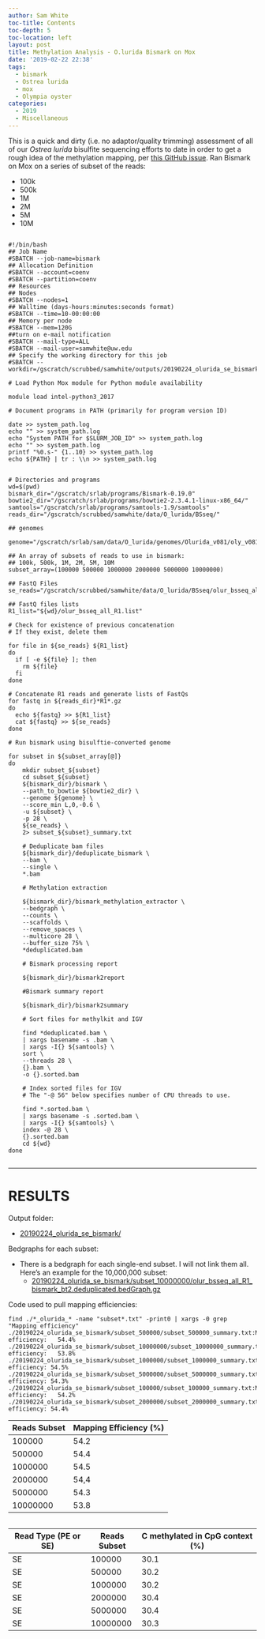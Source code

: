 ```yaml
---
author: Sam White
toc-title: Contents
toc-depth: 5
toc-location: left
layout: post
title: Methylation Analysis - O.lurida Bismark on Mox
date: '2019-02-22 22:38'
tags:
  - bismark
  - Ostrea lurida
  - mox
  - Olympia oyster
categories:
  - 2019
  - Miscellaneous
---
```

This is a quick and dirty (i.e. no adaptor/quality trimming) assessment of all of our _Ostrea lurida_ bisulfite sequencing efforts to date in order to get a rough idea of the methylation mapping, per [this GitHub issue](https://github.com/RobertsLab/resources/issues/589). Ran Bismark on Mox on a series of subset of the reads:

- 100k
- 500k
- 1M
- 2M
- 5M
- 10M

<pre><code>
#!/bin/bash
## Job Name
#SBATCH --job-name=bismark
## Allocation Definition
#SBATCH --account=coenv
#SBATCH --partition=coenv
## Resources
## Nodes
#SBATCH --nodes=1
## Walltime (days-hours:minutes:seconds format)
#SBATCH --time=10-00:00:00
## Memory per node
#SBATCH --mem=120G
##turn on e-mail notification
#SBATCH --mail-type=ALL
#SBATCH --mail-user=samwhite@uw.edu
## Specify the working directory for this job
#SBATCH --workdir=/gscratch/scrubbed/samwhite/outputs/20190224_olurida_se_bismark

# Load Python Mox module for Python module availability

module load intel-python3_2017

# Document programs in PATH (primarily for program version ID)

date >> system_path.log
echo "" >> system_path.log
echo "System PATH for $SLURM_JOB_ID" >> system_path.log
echo "" >> system_path.log
printf "%0.s-" {1..10} >> system_path.log
echo ${PATH} | tr : \\n >> system_path.log


# Directories and programs
wd=$(pwd)
bismark_dir="/gscratch/srlab/programs/Bismark-0.19.0"
bowtie2_dir="/gscratch/srlab/programs/bowtie2-2.3.4.1-linux-x86_64/"
samtools="/gscratch/srlab/programs/samtools-1.9/samtools"
reads_dir="/gscratch/scrubbed/samwhite/data/O_lurida/BSseq/"

## genomes

genome="/gscratch/srlab/sam/data/O_lurida/genomes/Olurida_v081/oly_v081_bismark_genome"

## An array of subsets of reads to use in bismark:
## 100k, 500k, 1M, 2M, 5M, 10M
subset_array=(100000 500000 1000000 2000000 5000000 10000000)

## FastQ Files
se_reads="/gscratch/scrubbed/samwhite/data/O_lurida/BSseq/olur_bsseq_all_R1.fastq.gz"

## FastQ files lists
R1_list="${wd}/olur_bsseq_all_R1.list"

# Check for existence of previous concatenation
# If they exist, delete them

for file in ${se_reads} ${R1_list}
do
  if [ -e ${file} ]; then
    rm ${file}
  fi
done

# Concatenate R1 reads and generate lists of FastQs
for fastq in ${reads_dir}*R1*.gz
do
  echo ${fastq} >> ${R1_list}
  cat ${fastq} >> ${se_reads}
done

# Run bismark using bisulftie-converted genome

for subset in ${subset_array[@]}
do
    mkdir subset_${subset}
    cd subset_${subset}
    ${bismark_dir}/bismark \
    --path_to_bowtie ${bowtie2_dir} \
    --genome ${genome} \
    --score_min L,0,-0.6 \
    -u ${subset} \
    -p 28 \
    ${se_reads} \
    2> subset_${subset}_summary.txt

    # Deduplicate bam files
    ${bismark_dir}/deduplicate_bismark \
    --bam \
    --single \
    *.bam

    # Methylation extraction

    ${bismark_dir}/bismark_methylation_extractor \
    --bedgraph \
    --counts \
    --scaffolds \
    --remove_spaces \
    --multicore 28 \
    --buffer_size 75% \
    *deduplicated.bam

    # Bismark processing report

    ${bismark_dir}/bismark2report

    #Bismark summary report

    ${bismark_dir}/bismark2summary

    # Sort files for methylkit and IGV

    find *deduplicated.bam \
    | xargs basename -s .bam \
    | xargs -I{} ${samtools} \
    sort \
    --threads 28 \
    {}.bam \
    -o {}.sorted.bam

    # Index sorted files for IGV
    # The "-@ 56" below specifies number of CPU threads to use.

    find *.sorted.bam \
    | xargs basename -s .sorted.bam \
    | xargs -I{} ${samtools} \
    index -@ 28 \
    {}.sorted.bam
    cd ${wd}
done

</code></pre>

---

# RESULTS

Output folder:

- [20190224_olurida_se_bismark/](http://gannet.fish.washington.edu/Atumefaciens/20190224_olurida_se_bismark/)

Bedgraphs for each subset:

- There is a bedgraph for each single-end subset. I will not link them all. Here's an example for the 10,000,000 subset:
  - [20190224_olurida_se_bismark/subset_10000000/olur_bsseq_all_R1_bismark_bt2.deduplicated.bedGraph.gz](http://gannet.fish.washington.edu/Atumefaciens/20190224_olurida_se_bismark/subset_10000000/olur_bsseq_all_R1_bismark_bt2.deduplicated.bedGraph.gz)

Code used to pull mapping efficiencies:

```
find ./*_olurida_* -name "subset*.txt" -print0 | xargs -0 grep "Mapping efficiency"
./20190224_olurida_se_bismark/subset_500000/subset_500000_summary.txt:Mapping efficiency:	54.4%
./20190224_olurida_se_bismark/subset_10000000/subset_10000000_summary.txt:Mapping efficiency:	53.8%
./20190224_olurida_se_bismark/subset_1000000/subset_1000000_summary.txt:Mapping efficiency:	54.5%
./20190224_olurida_se_bismark/subset_5000000/subset_5000000_summary.txt:Mapping efficiency:	54.3%
./20190224_olurida_se_bismark/subset_100000/subset_100000_summary.txt:Mapping efficiency:	54.2%
./20190224_olurida_se_bismark/subset_2000000/subset_2000000_summary.txt:Mapping efficiency:	54.4%

```

| Reads Subset | Mapping Efficiency (%) |
|--------------|------------------------|
| 100000       | 54.2                   |
| 500000       | 54.4                   |
| 1000000      | 54.5                   |
| 2000000      | 54,4                   |
| 5000000      | 54.3                   |
| 10000000     | 53.8                   |


```

```

| Read Type (PE or SE) | Reads Subset | C methylated in CpG context (%) |
|----------------------|--------------|---------------------------------|
| SE                   | 100000       | 30.1                            |
| SE                   | 500000       | 30.2                            |
| SE                   | 1000000      | 30.2                            |
| SE                   | 2000000      | 30.4                            |
| SE                   | 5000000      | 30.4                            |
| SE                   | 10000000     | 30.3                            |
